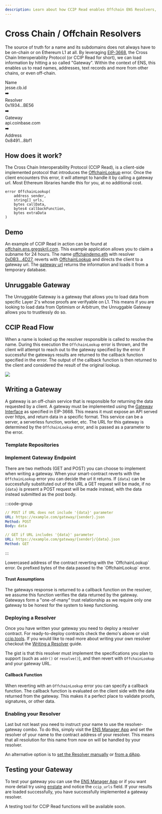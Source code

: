 ```yaml
---
description: Learn about how CCIP Read enables Offchain ENS Resolvers, how a gateway works, trust assumptions, and more.
---
```



# Cross Chain / Offchain Resolvers

The source of truth for a name and its subdomains does not always have to be on-chain or on Ethereum L1 at all.
By leveraging [EIP-3668](https://eips.ethereum.org/EIPS/eip-3668), the Cross Chain Interoperability Protocol (or CCIP Read for short), we can load information by hitting a so called "Gateway".
Within the context of ENS, this enables us to read names, addresses, text records and more from other chains, or even off-chain.

<Card className="hidden items-center justify-center gap-4 p-4 md:flex">
  <div className="space-y-1 p-2 text-center leading-none">
    <div className="font-bold">Name</div>
    <div>jesse.cb.id</div>
  </div>
  <div>➡️</div>
  <div className="space-y-1 p-2 text-center leading-none">
    <div className="font-bold">Resolver</div>
    <div>0x1934...BE56</div>
  </div>
  <div>➡️</div>
  <div className="space-y-1 p-2 text-center leading-none">
    <div className="font-bold">Gateway</div>
    <div>api.coinbase.com</div>
  </div>
  <div>➡️</div>
  <div className="space-y-1 p-2 text-center leading-none">
    <div className="font-bold">Address</div>
    <div>0x8491...8bf1</div>
  </div>
</Card>

## How does it work?

The Cross Chain Interoperability Protocol (CCIP Read), is a client-side implemented protocol that introduces the [OffchainLookup](https://eips.ethereum.org/EIPS/eip-3668#contract-interface) error.
Once the client encounters this error, it will attempt to handle it by calling a gateway url. Most Ethereum libraries handle this for you, at no additional cost.

```solidity
error OffchainLookup(
    address sender,
    string[] urls,
    bytes callData,
    bytes4 callbackFunction,
    bytes extraData
)
```

## Demo

An example of CCIP Read in action can be found at [offchain.ens.gregskril.com](https://offchain.ens.gregskril.com/).
This example application allows you to claim a subname for 24 hours.
The name [offchaindemo.eth](https://ens.app/offchaindemo.eth) with resolver [0xDB3...4D27](https://etherscan.io/address/0xDB34Da70Cfd694190742E94B7f17769Bc3d84D27#code), reverts with [OffchainLookup](https://eips.ethereum.org/EIPS/eip-3668) and directs the client to a gateway url.
The [gateway url](https://ens-gateway.gregskril.workers.dev/lookup/{sender}/{data}.json) returns the information and loads it from a temporary database.

## Unruggable Gateway

The Unruggable Gateway is a gateway that allows you to load data from specific Layer 2's whose proofs are verifyable on L1.
This means if you are looking to load data from Optimism or Arbitrum, the Unruggable Gateway allows you to trustlessly do so.

<Repository
  src="unruggable-labs/unruggable-gateways"
  description="Solution for fetching proofs of data from rollup chains and verifying that data on Layer 1 Ethereum."
/>

## CCIP Read Flow

When a name is looked up the resolver responsible is called to resolve the name.
During this execution the `OffchainLookup` error is thrown, and the client will attempt to reach out to the gateway specified by the error.
If successful the gateways results are returned to the callback function specified in the error.
The output of the callback function is then returned to the client and considered the result of the original lookup.

<img src="/img/ccip-read-diagram-1.png" className="card w-full" />

## Writing a Gateway

A gateway is an off-chain service that is responsible for returning the data requested by a client.
A gateway must be implemented using the [Gateway Interface](https://eips.ethereum.org/EIPS/eip-3668#gateway-interface) as specified in EIP-3668.
This means it must expose an API served over https, and return data in a specific format.
This service can be a server, a serverless function, worker, etc.
The URL for this gateway is determined by the `OffchainLookup` error, and is passed as a parameter to the error.

### Template Repositories

<div>
  <Repository
    src="ensdomains/offchain-resolver"
    description="CCIP Read Offchain ENS Resolver with Cloudflare Workers"
  />
  <Repository
    src="ensdomains/offchain-gateway-rs"
    description="Offchain CCIP Read Gateway Resolver implementation in Rust (& postgres)"
  />
  <Repository src="gskril/ens-offchain-resolver-read-from-api" />
</div>

### Implement Gateway Endpoint

There are two methods (GET and POST) you can choose to implement when writing a gateway. When your smart-contract reverts with the `OffchainLookup` error you can decide the url it returns.
If `{data}` can be successfully substituted out of the URL a GET request will be made, if no `{data}` is present a POST request will be made instead, with the data instead submitted as the post body.

:::code-group

```yaml [POST]
// POST if URL does not include '{data}' parameter
URL: https://example.com/gateway/{sender}.json
Method: POST
Body: data
```

```yaml [GET]
// GET if URL includes '{data}' parameter
URL: https://example.com/gateway/{sender}/{data}.json
Method: GET
```

:::

<Properties>
  <Properties.Property name="sender" type="address">
    Lowercased address of the contract reverting with the `OffchainLookup`
    error.
  </Properties.Property>
  <Properties.Property name="data" type="bytes">
    0x prefixed bytes of the data passed to the `OffchainLookup` error.
  </Properties.Property>
</Properties>

#### Trust Assumptions

The gateways response is returned to a callback function on the resolver, we assume this function verifies the data returned by the gateway.
Gateways form a "one-of-many" trust relationship as we require only one gateway to be honest for the system to keep functioning.

### Deploying a Resolver

Once you have written your gateway you need to deploy a resolver contract.
For ready-to-deploy contracts check the demo's above or visit [ccip.tools](https://ccip.tools/ref=ens-docs).
If you would like to read more about writing your own resolver checkout the [Writing a Resolver](/resolvers/writing) guide.

The gist is that this resolver must implement the specifications you plan to support (such as `addr()` or `resolve()`), and then revert with `OffchainLookup` and your gateway URL.

#### Callback Function

When reverting with an `OffchainLookup` error you can specify a callback function.
The callback function is evaluated on the client side with the data returned from the gateway.
This makes it a perfect place to validate proofs, signatures, or other data.

### Enabling your Resolver

Last but not least you need to instruct your name to use the resolver-gateway combo.
To do this, simply visit the [ENS Manager App](https://ens.app/) and set the resolver of your name to the contract address of your resolver.
This means that all resolution for this name from now on will be handled by your resolver.

An alternative option is to [set the Resolver manually](/resolvers/interacting) or [from a dApp](/resolvers/interacting).

## Testing your Gateway

To test your gateway you can use the [ENS Manager App](https://ens.app/) or if you want more detail try using [enstate](https://enstate.rs/n/luc.willbreak.eth) and notice the `ccip_urls` field.
If your results are loaded successfully, you have successfully implemented a gateway resolver.

A testing tool for CCIP Read functions will be available soon.
